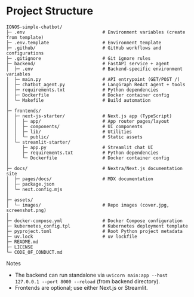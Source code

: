 # Project Structure

```text
IONOS-simple-chatbot/
├─ .env                             # Environment variables (create from template)
├─ .env.template                    # Environment template
├─ .github/                         # GitHub workflows and configurations
├─ .gitignore                       # Git ignore rules
├─ backend/                         # FastAPI service + agent
│  ├─ .env                          # Backend-specific environment variables
│  ├─ main.py                       # API entrypoint (GET/POST /)
│  ├─ chatbot_agent.py              # LangGraph ReAct agent + tools
│  ├─ requirements.txt              # Python dependencies
│  ├─ Dockerfile                    # Docker container config
│  └─ Makefile                      # Build automation
│
├─ frontends/
│  ├─ next-js-starter/              # Next.js app (TypeScript)
│  │  ├─ app/                       # App router pages/layout
│  │  ├─ components/                # UI components
│  │  ├─ lib/                       # Utilities
│  │  └─ public/                    # Static assets
│  └─ streamlit-starter/
│     ├─ app.py                     # Streamlit chat UI
│     ├─ requirements.txt           # Python dependencies
│     └─ Dockerfile                 # Docker container config
│
├─ docs/                            # Nextra/Next.js documentation site
│  ├─ pages/docs/                   # MDX documentation
│  ├─ package.json
│  └─ next.config.mjs
│
├─ assets/
│  └─ images/                       # Repo images (cover.jpg, screenshot.png)
│
├─ docker-compose.yml               # Docker Compose configuration
├─ kubernetes_config.tpl            # Kubernetes deployment template
├─ pyproject.toml                   # Root Python project metadata
├─ uv.lock                          # uv lockfile
├─ README.md
├─ LICENSE
└─ CODE_OF_CONDUCT.md
```

Notes
- The backend can run standalone via `uvicorn main:app --host 127.0.0.1 --port 8000 --reload` (from backend directory).
- Frontends are optional; use either Next.js or Streamlit.
